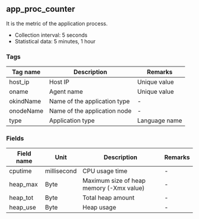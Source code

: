 ## app_proc_counter

It is the metric of the application process.

- Collection interval: 5 seconds
- Statistical data: 5 minutes, 1 hour

### Tags

| Tag name  | Description                  | Remarks       |
| --------- | ---------------------------- | ------------- |
| host_ip   | Host IP                      | Unique value  |
| oname     | Agent name                   | Unique value  |
| okindName | Name of the application type | -             |
| onodeName | Name of the application node | -             |
| type      | Application type             | Language name |

### Fields

| Field name | Unit        | Description                                                 | Remarks |
| ---------- | ----------- | ----------------------------------------------------------- | ------- |
| cputime    | millisecond | CPU usage time                                              | -       |
| heap_max   | Byte        | Maximum size of heap memory (-Xmx value) | -       |
| heap_tot   | Byte        | Total heap amount                                           | -       |
| heap_use   | Byte        | Heap usage                                                  | -       |
